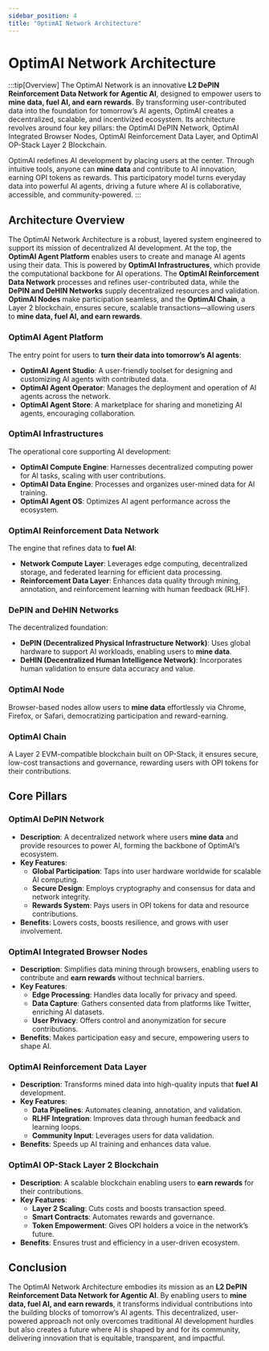```yaml
---
sidebar_position: 4
title: "OptimAI Network Architecture"
---
```



# <span class="actual-font">OptimAI Network</span> Architecture

:::tip[Overview]
The OptimAI Network is an innovative **L2 DePIN Reinforcement Data Network for Agentic AI**, designed to empower users to **mine data, fuel AI, and earn rewards**. By transforming user-contributed data into the foundation for tomorrow’s AI agents, OptimAI creates a decentralized, scalable, and incentivized ecosystem. Its architecture revolves around four key pillars: the OptimAI DePIN Network, OptimAI Integrated Browser Nodes, OptimAI Reinforcement Data Layer, and OptimAI OP-Stack Layer 2 Blockchain.

OptimAI redefines AI development by placing users at the center. Through intuitive tools, anyone can **mine data** and contribute to AI innovation, earning OPI tokens as rewards. This participatory model turns everyday data into powerful AI agents, driving a future where AI is collaborative, accessible, and community-powered.
:::


<ImageWithCaption
  src={architectureImage}
  alt="OptimAI Network Architecture"
  caption="Hierarchical Overview of the OptimAI Network Architecture"
/>

## Architecture Overview

The OptimAI Network Architecture is a robust, layered system engineered to support its mission of decentralized AI development. At the top, the **OptimAI Agent Platform** enables users to create and manage AI agents using their data. This is powered by **OptimAI Infrastructures**, which provide the computational backbone for AI operations. The **OptimAI Reinforcement Data Network** processes and refines user-contributed data, while the **DePIN and DeHIN Networks** supply decentralized resources and validation. **OptimAI Nodes** make participation seamless, and the **OptimAI Chain**, a Layer 2 blockchain, ensures secure, scalable transactions—allowing users to **mine data, fuel AI, and earn rewards**.

### OptimAI Agent Platform

The entry point for users to **turn their data into tomorrow’s AI agents**:
- **OptimAI Agent Studio**: A user-friendly toolset for designing and customizing AI agents with contributed data.
- **OptimAI Agent Operator**: Manages the deployment and operation of AI agents across the network.
- **OptimAI Agent Store**: A marketplace for sharing and monetizing AI agents, encouraging collaboration.

### OptimAI Infrastructures

The operational core supporting AI development:
- **OptimAI Compute Engine**: Harnesses decentralized computing power for AI tasks, scaling with user contributions.
- **OptimAI Data Engine**: Processes and organizes user-mined data for AI training.
- **OptimAI Agent OS**: Optimizes AI agent performance across the ecosystem.

### OptimAI Reinforcement Data Network

The engine that refines data to **fuel AI**:
- **Network Compute Layer**: Leverages edge computing, decentralized storage, and federated learning for efficient data processing.
- **Reinforcement Data Layer**: Enhances data quality through mining, annotation, and reinforcement learning with human feedback (RLHF).

### DePIN and DeHIN Networks

The decentralized foundation:
- **DePIN (Decentralized Physical Infrastructure Network)**: Uses global hardware to support AI workloads, enabling users to **mine data**.
- **DeHIN (Decentralized Human Intelligence Network)**: Incorporates human validation to ensure data accuracy and value.

### OptimAI Node

Browser-based nodes allow users to **mine data** effortlessly via Chrome, Firefox, or Safari, democratizing participation and reward-earning.

### OptimAI Chain

A Layer 2 EVM-compatible blockchain built on OP-Stack, it ensures secure, low-cost transactions and governance, rewarding users with OPI tokens for their contributions.

## Core Pillars

### OptimAI DePIN Network

- **Description**: A decentralized network where users **mine data** and provide resources to power AI, forming the backbone of OptimAI’s ecosystem.
- **Key Features**:
  - **Global Participation**: Taps into user hardware worldwide for scalable AI computing.
  - **Secure Design**: Employs cryptography and consensus for data and network integrity.
  - **Rewards System**: Pays users in OPI tokens for data and resource contributions.
- **Benefits**: Lowers costs, boosts resilience, and grows with user involvement.

### OptimAI Integrated Browser Nodes

- **Description**: Simplifies data mining through browsers, enabling users to contribute and **earn rewards** without technical barriers.
- **Key Features**:
  - **Edge Processing**: Handles data locally for privacy and speed.
  - **Data Capture**: Gathers consented data from platforms like Twitter, enriching AI datasets.
  - **User Privacy**: Offers control and anonymization for secure contributions.
- **Benefits**: Makes participation easy and secure, empowering users to shape AI.

### OptimAI Reinforcement Data Layer

- **Description**: Transforms mined data into high-quality inputs that **fuel AI** development.
- **Key Features**:
  - **Data Pipelines**: Automates cleaning, annotation, and validation.
  - **RLHF Integration**: Improves data through human feedback and learning loops.
  - **Community Input**: Leverages users for data validation.
- **Benefits**: Speeds up AI training and enhances data value.

### OptimAI OP-Stack Layer 2 Blockchain

- **Description**: A scalable blockchain enabling users to **earn rewards** for their contributions.
- **Key Features**:
  - **Layer 2 Scaling**: Cuts costs and boosts transaction speed.
  - **Smart Contracts**: Automates rewards and governance.
  - **Token Empowerment**: Gives OPI holders a voice in the network’s future.
- **Benefits**: Ensures trust and efficiency in a user-driven ecosystem.


<ImageWithCaption
  src={ecosystemImage}
  alt="OptimAI Network Ecosystem"
  caption="Comprehensive View of the OptimAI Network Ecosystem"
/>

## Conclusion

The OptimAI Network Architecture embodies its mission as an **L2 DePIN Reinforcement Data Network for Agentic AI**. By enabling users to **mine data, fuel AI, and earn rewards**, it transforms individual contributions into the building blocks of tomorrow’s AI agents. This decentralized, user-powered approach not only overcomes traditional AI development hurdles but also creates a future where AI is shaped by and for its community, delivering innovation that is equitable, transparent, and impactful.